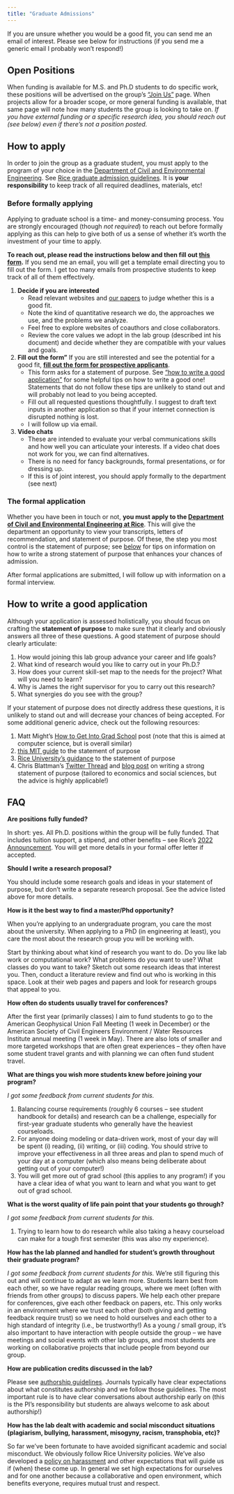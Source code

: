 ```yaml
---
title: "Graduate Admissions"
---
```


If you are unsure whether you would be a good fit, you can send me an email of interest.
Please see below for instructions (if you send me a generic email I probably won't respond!)

## Open Positions

When funding is available for M.S. and Ph.D students to do specific work, these positions will be advertised on the group’s ["Join Us"](https://dossgollin-lab.github.io/join-the-lab) page.
When projects allow for a broader scope, or more general funding is available, that same page will note how many students the group is looking to take on.
*If you have external funding or a specific research idea, you should reach out (see below) even if there's not a position posted.*

## How to apply

In order to join the group as a graduate student, you must apply to the program of your choice in the [Department of Civil and Environmental Engineering](https://cee.rice.edu/academics/graduate-programs/phd-program).
See [Rice graduate admission guidelines](https://graduate.rice.edu/admissions/how-to-apply).
It is **your responsibility** to keep track of all required deadlines, materials, etc!

### Before formally applying

Applying to graduate school is a time- and money-consuming process.
You are strongly encouraged (though *not required*) to reach out before formally applying as this can help to give both of us a sense of whether it's worth the investment of your time to apply.

**To reach out, please read the instructions below and then fill out [this form](https://forms.gle/MfcpHnA6E3R2NuSn6).**
If you send me an email, you will get a template email directing you to fill out the form.
I get too many emails from prospective students to keep track of all of them effectively.

1. **Decide if you are interested**
    - Read relevant websites and [our papers](https://dossgollin-lab.github.io/publications/) to judge whether this is a good fit.
    - Note the kind of quantitative  research we do, the approaches we use, and the problems we analyze.
    - Feel free to explore websites of coauthors and close collaborators.
    - Review the core values we adopt in the lab group (described int his document) and decide whether they are compatible with your values and goals.
2. **Fill out the form"**
    If you are still interested and see the potential for a good fit, [**fill out the form for prospective applicants**](https://forms.gle/MfcpHnA6E3R2NuSn6).
    - This form asks for a statement of purpose.
    See ["how to write a good application"](#how-to-write-a-good-application) for some helpful tips on how to write a good one!
    Statements that do not follow these tips are unlikely to stand out and will probably not lead to you being accepted.
    -  Fill out all requested questions thoughtfully. I suggest to draft text inputs in another application so that if your internet connection is disrupted nothing is lost.
    -  I will follow up via email.
3. **Video chats**
    - These are intended to evaluate your verbal communications skills and how well you can articulate your interests. If a video chat does not work for you, we can find alternatives.
    - There is no need for fancy backgrounds, formal presentations, or for dressing up.
    - If this is of joint interest, you should apply formally to the department (see next)

### The formal application

Whether you have been in touch or not, **you must apply to the [Department of Civil and Environmental Engineering at Rice](https://cee.rice.edu/)**.
This will give the department an opportunity to view your transcripts, letters of recommendation, and statement of purpose.
Of these, the step you most control is the statement of purpose; see [below](#how-to-write-a-good-application) for tips on information on how to write a strong statement of purpose that enhances your chances of admission.

After formal applications are submitted, I will follow up with information on a formal interview.

## How to write a good application

Although your application is assessed holistically, you should focus on crafting the **statement of purpose** to make sure that it clearly and obviously answers all three of these questions.
A good statement of purpose should clearly articulate:

1. How would joining this lab group advance your career and life goals?
1. What kind of research would you like to carry out in your Ph.D.?
1. How does your current skill-set map to the needs for the project? What will you need to learn?
1. Why is James the right supervisor for you to carry out this research?
1. What synergies do you see with the group?

If your statement of purpose does not directly address these questions, it is unlikely to stand out and will decrease your chances of being accepted.
For some additional generic advice, check out the following resources:

1. Matt Might's [How to Get Into Grad School](http://matt.might.net/articles/how-to-apply-and-get-in-to-graduate-school-in-science-mathematics-engineering-or-computer-science/) post (note that this is aimed at computer science, but is overall similar)
1. [this MIT guide](https://mitcommlab.mit.edu/cheme/commkit/graduate-school-personal-statement/) to the statement of purpose
1. [Rice University's guidance](https://graduate.rice.edu/news/grad-school-101-writing-personal-statement) to the statement of purpose
1. Chris Blattman's [Twitter Thread](https://threadreaderapp.com/thread/1593606505340801024.html) and [blog post](https://chrisblattman.com/blog/2022/01/11/phd-applicants-writing-your-statement-of-purpose/) on writing a strong statement of purpose (tailored to economics and social sciences, but  the advice is highly applicable!)

## FAQ

**Are positions fully funded?**

In short: yes.
All Ph.D. positions within the group will be fully funded.
That includes tuition support, a stipend, and other benefits -- see Rice's [2022 Announcement](https://graduate.rice.edu/news/current-news/rice-raises-its-minimum-phd-stipend-32000-increases-adams-moseley-loan).
You will get more details in your formal offer letter if accepted.

**Should I write a research proposal?**

You should include some research goals and ideas in your statement of purpose, but don't write a separate research proposal.
See the advice listed above for more details.

**How is it the best way to find a master/Phd opportunity?**

When you're applying to an undergraduate program, you care the most about the university.
When applying to a PhD (in engineering at least), you care the most about the research group you will be working with.

Start by thinking about what kind of research you want to do.
Do you like lab work or computational work?
What problems do you want to use?
What classes do you want to take?
Sketch out some research ideas that interest you.
Then, conduct a literature review and find out who is working in this space.
Look at their web pages and papers and look for research groups that appeal to you.

**How often do students usually travel for conferences?**

After the first year (primarily classes) I aim to fund students to go to the American Geophysical Union Fall Meeting (1 week in December) or the American Society of Civil Engineers Environment / Water Resources Institute annual meeting (1 week in May).
There are also lots of smaller and more targeted workshops that are often great experiences -- they often have some student travel grants and with planning we can often fund student travel.

**What are things you wish more students knew before joining your program?**

*I got some feedback from current students for this.*

1. Balancing course requirements (roughly 6 courses -- see student handbook for details) and research can be a challenge, especially for first-year graduate students who generally have the heaviest courseloads.
1. For anyone doing modeling or data-driven work, most of your day will be spent (i) reading, (ii) writing, or (iii) coding. You should strive to improve your effectiveness in all three areas and plan to spend much of your day at a computer (which also means being deliberate about getting out of your computer!)
1. You will get more out of grad school (this applies to any program!) if you have a clear idea of what you want to learn and what you want to get out of grad school.

**What is the worst quality of life pain point that your students go through?**

*I got some feedback from current students for this.*

1. Trying to learn how to do research while also taking a heavy courseload can make for a tough first semester (this was also my experience).

**How has the lab planned and handled for student's growth throughout their graduate program?**

*I got some feedback from current students for this.*
We're still figuring this out and will continue to adapt as we learn more.
Students learn best from each other, so we have regular reading groups, where we meet (often with friends from other groups) to discuss papers.
We help each other prepare for conferences, give each other feedback on papers, etc.
This only works in an environment where we trust each other (both giving and getting feedback require trust) so we need to hold ourselves and each other to a high standard of integrity (i.e., be trustworthy!)
As a young / small group, it's also important to have interaction with people outside the group -- we have meetings and social events with other lab groups, and most students are working on collaborative projects that include people from beyond our group.

**How are publication credits discussed in the lab?**

Please see [authorship guidelines](pages/authorship.qmd).
Journals typically have clear expectations about what constitutes authorship and we follow those guidelines.
The most important rule is to have clear conversations about authorship early on (this is the PI's responsibility but students are always welcome to ask about authorship!)

**How has the lab dealt with academic and social misconduct situations (plagiarism, bullying, harassment, misogyny, racism, transphobia, etc)?**

So far we've been fortunate to have avoided significant academic and social misconduct.
We obviously follow Rice University policies.
We've also developed a [policy on harassment](../expectations/harassment.md) and other expectations that will guide us if (when) these come up.
In general we set high expectations for ourselves and for one another because a collaborative and open environment, which benefits everyone, requires mutual trust and respect.
